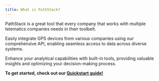 ```yaml
---
title: What is PathStack?
---
```


PathStack is a great tool that every company that works with multiple telematics companies needs in their toolbelt.

Easily integrate GPS devices from various companies using our comprehensive API, enabling seamless access to data across
diverse systems.

Enhance your analytical capabilities with built-in tools, providing valuable insights and optimizing your decision-making
process.

**To get started, check out our [Quickstart guide!](/quickstart)**

